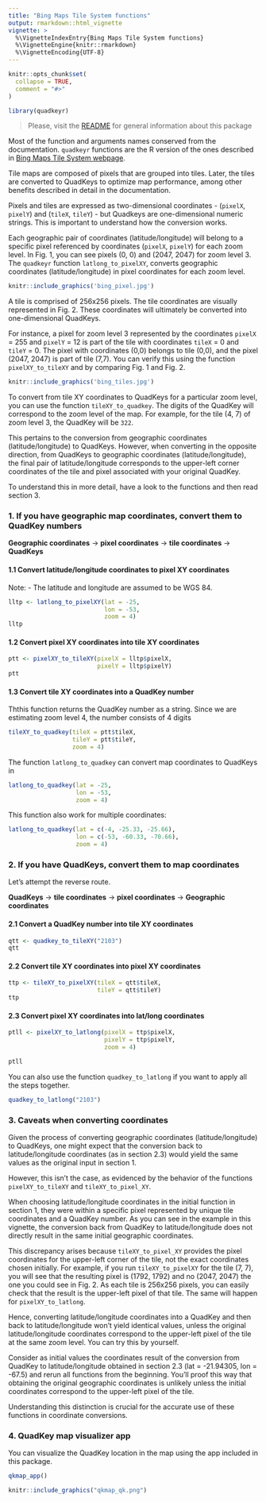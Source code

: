 ```yaml
---
title: "Bing Maps Tile System functions"
output: rmarkdown::html_vignette
vignette: >
  %\VignetteIndexEntry{Bing Maps Tile System functions}
  %\VignetteEngine{knitr::rmarkdown}
  %\VignetteEncoding{UTF-8}
---
```


```r
knitr::opts_chunk$set(
  collapse = TRUE,
  comment = "#>"
)
```

```r
library(quadkeyr)
```

> Please, visit the [README](https://fernandez-lab-wsu.github.io/quadkeyr/) 
> for general information about this package

Most of the function and arguments names conserved from the documentation.
`quadkeyr` functions are the R version of the ones described in [Bing Maps Tile System webpage](https://learn.microsoft.com/en-us/bingmaps/articles/bing-maps-tile-system).

Tile maps are composed of pixels that are grouped into tiles. Later, the tiles
are converted to QuadKeys to optimize map performance, among other benefits 
described in detail in the documentation.

Pixels and tiles are expressed as two-dimensional coordinates - (`pixelX`, 
`pixelY`) and (`tileX`, `tileY`) - but Quadkeys are one-dimensional
numeric strings. This is important to understand how the conversion works.

Each geographic pair of coordinates (latitude/longitude) will belong to 
a specific pixel referenced by coordinates (`pixelX`, `pixelY`) 
for each zoom level. In Fig. 1, you can see pixels (0, 0) and (2047, 2047)
for zoom level 3. The `quadkeyr` function `latlong_to_pixelXY`, converts 
geographic coordinates (latitude/longitude) in pixel coordinates for each
zoom level.


```r
knitr::include_graphics('bing_pixel.jpg')
```


A tile is comprised of 256x256 pixels. The tile coordinates are visually
represented in Fig. 2. These coordinates will ultimately be converted 
into one-dimensional QuadKeys.

For instance, a pixel for zoom level 3 represented by
the coordinates `pixelX` = 255 and `pixelY` = 12 is part of the tile with 
coordinates `tileX` = 0 and `tileY` = 0. 
The pixel with coordinates (0,0) belongs to tile (0,0), and the 
pixel (2047, 2047) is part of tile (7,7). You can verify this using 
the function `pixelXY_to_tileXY` and by comparing Fig. 1 and Fig. 2.

```r
knitr::include_graphics('bing_tiles.jpg')
```

To convert from tile XY coordinates to QuadKeys for a particular
zoom level, you can use the function `tileXY_to_quadkey`. 
The digits of the QuadKey will correspond to the zoom level
of the map. For example, for the tile (4, 7) of zoom level 3, the
QuadKey will be `322`.

This pertains to the conversion from geographic coordinates (latitude/longitude)
to QuadKeys. However, when converting in the opposite direction, 
from QuadKeys to geographic coordinates (latitude/longitude), 
the final pair of latitude/longitude corresponds to 
the upper-left corner coordinates of the tile and pixel associated with
your original QuadKey.

To understand this in more detail, have a look to the functions and then read
section 3.

### 1. If you have geographic map coordinates, convert them to QuadKey numbers

**Geographic coordinates** -> **pixel coordinates** ->
**tile coordinates** -> **QuadKeys**

#### 1.1 Convert latitude/longitude coordinates to pixel XY coordinates

Note:
- The latitude and longitude are assumed to be WGS 84.

```r
lltp <- latlong_to_pixelXY(lat = -25, 
                           lon = -53, 
                           zoom = 4)
lltp

```

#### 1.2 Convert pixel XY coordinates into tile XY coordinates

```r
ptt <- pixelXY_to_tileXY(pixelX = lltp$pixelX,
                         pixelY = lltp$pixelY)
ptt
```


#### 1.3 Convert tile XY coordinates into a QuadKey number

Ththis function returns the QuadKey number as a string. Since we are estimating 
zoom level 4, the number consists of 4 digits

```r
tileXY_to_quadkey(tileX = ptt$tileX,
                  tileY = ptt$tileY,
                  zoom = 4)
```

The function `latlong_to_quadkey` can convert map coordinates to QuadKeys in 

```r
latlong_to_quadkey(lat = -25,
                   lon = -53,
                   zoom = 4)
```
This function also work for multiple coordinates:

```r
latlong_to_quadkey(lat = c(-4, -25.33, -25.66),
                   lon = c(-53, -60.33, -70.66),
                   zoom = 4)
```

### 2. If you have QuadKeys, convert them to map coordinates

Let's attempt the reverse route.

**QuadKeys** -> **tile coordinates** ->
**pixel coordinates** -> **Geographic coordinates** 

#### 2.1 Convert a QuadKey number into tile XY coordinates 

```r
qtt <- quadkey_to_tileXY("2103")
qtt
```


#### 2.2 Convert tile XY coordinates into pixel XY coordinates 

```r

ttp <- tileXY_to_pixelXY(tileX = qtt$tileX,
                         tileY = qtt$tileY)
ttp
```


#### 2.3 Convert pixel XY coordinates into lat/long coordinates 

```r
ptll <- pixelXY_to_latlong(pixelX = ttp$pixelX,
                           pixelY = ttp$pixelY,
                           zoom = 4)

ptll
```
You can also use the function `quadkey_to_latlong` if you want to apply all the 
steps together.

```r
quadkey_to_latlong("2103")
```


### 3. Caveats when converting coordinates

Given the process of converting geographic coordinates (latitude/longitude)
to QuadKeys, one might expect that the conversion back to
latitude/longitude coordinates (as in section 2.3) 
would yield the same values as the original input in section 1.

However, this isn't the case, as evidenced by the behavior of the 
functions `pixelXY_to_tileXY` and `tileXY_to_pixel_XY`.

When choosing latitude/longitude coordinates in the initial function in 
section 1, they were within a specific pixel represented by unique tile 
coordinates and a QuadKey number. As you can see in the example in this
vignette, the conversion back from QuadKey to latitude/longitude
does not directly result in the same initial geographic coordinates.

This discrepancy arises because `tileXY_to_pixel_XY` provides the pixel 
coordinates for the upper-left corner of the tile, not the exact coordinates 
chosen initially. For example, if you run `tileXY_to_pixelXY` for the tile
(7, 7), you will see that the resulting pixel is (1792, 1792) and
no (2047, 2047) the one you could see in Fig. 2. As each tile is
256x256 pixels, you can easily check that the result is the upper-left pixel 
of that tile. The same will happen for `pixelXY_to_latlong`. 

Hence, converting latitude/longitude coordinates into a QuadKey and then back
to latitude/longitude won't yield identical values, unless the original
latitude/longitude coordinates correspond to the upper-left pixel of the tile 
at the same zoom level. You can try this by yourself.

Consider as initial values the coordinates result of 
the conversion from QuadKey to latitude/longitude obtained in section 2.3
(lat = -21.94305, lon = -67.5) and rerun all functions from the beginning.
You'll proof this way that obtaining the original geographic coordinates is 
unlikely unless the initial coordinates correspond to the upper-left 
pixel of the tile.

Understanding this distinction is crucial for the accurate use of these functions
in coordinate conversions.

### 4. QuadKey map visualizer app

You can visualize the QuadKey location in the map using the app included in this
package.

```r
qkmap_app()
```

```r
knitr::include_graphics("qkmap_qk.png")
```

